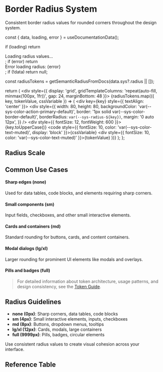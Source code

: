 
<Meta title="Token Reference/Semantic/Radius" />

# Border Radius System

Consistent border radius values for rounded corners throughout the design system.

  const { data, loading, error } = useDocumentationData();
  
  if (loading) return <div>Loading radius values...</div>;
  if (error) return <div>Error loading radius: {error}</div>;
  if (!data) return null;
  
  const radiusTokens = getSemanticRadiusFromDocs(data.sys?.radius || []);
  
  return (
    <div style={{ display: 'grid', gridTemplateColumns: 'repeat(auto-fill, minmax(100px, 1fr))', gap: 24, marginBottom: 48 }}>
      {radiusTokens.map(({ key, tokenValue, cssVariable }) => (
        <div key={key} style={{ textAlign: 'center' }}>
          <div
            style={{
              width: 80,
              height: 80,
              backgroundColor: 'var(--sys-color-action-primary-default)',
              border: '1px solid var(--sys-color-border-default)',
              borderRadius: `var(--sys-radius-${key})`,
              margin: '0 auto 12px',
            }}
          />
          <div style={{ fontSize: 12, fontWeight: 600 }}>{key.toUpperCase()}</div>
          <code style={{ fontSize: 10, color: 'var(--sys-color-text-muted)', display: 'block' }}>{cssVariable}</code>
          <div style={{ fontSize: 10, color: 'var(--sys-color-text-muted)' }}>{tokenValue}</div>
        </div>
      ))}
    </div>
  );
};

## Radius Scale

<RadiusScale />

## Common Use Cases

<div style={{ display: 'grid', gap: 24, marginBottom: 48 }}>
  <div style={{ padding: 24, background: 'var(--sys-color-surface-secondary)', border: '1px solid var(--sys-color-border-default)', borderRadius: 'var(--sys-radius-none)' }}>
    <h4 style={{ marginBottom: 8 }}>Sharp edges (none)</h4>
    <p style={{ margin: 0, fontSize: 14, color: 'var(--sys-color-text-secondary)' }}>
      Used for data tables, code blocks, and elements requiring sharp corners.
    </p>
  </div>
  
  <div style={{ padding: 24, background: 'var(--sys-color-surface-secondary)', border: '1px solid var(--sys-color-border-default)', borderRadius: 'var(--sys-radius-sm)' }}>
    <h4 style={{ marginBottom: 8 }}>Small components (sm)</h4>
    <p style={{ margin: 0, fontSize: 14, color: 'var(--sys-color-text-secondary)' }}>
      Input fields, checkboxes, and other small interactive elements.
    </p>
  </div>
  
  <div style={{ padding: 24, background: 'var(--sys-color-surface-secondary)', border: '1px solid var(--sys-color-border-default)', borderRadius: 'var(--sys-radius-md)' }}>
    <h4 style={{ marginBottom: 8 }}>Cards and containers (md)</h4>
    <p style={{ margin: 0, fontSize: 14, color: 'var(--sys-color-text-secondary)' }}>
      Standard rounding for buttons, cards, and content containers.
    </p>
  </div>
  
  <div style={{ padding: 24, background: 'var(--sys-color-surface-secondary)', border: '1px solid var(--sys-color-border-default)', borderRadius: 'var(--sys-radius-lg)' }}>
    <h4 style={{ marginBottom: 8 }}>Modal dialogs (lg/xl)</h4>
    <p style={{ margin: 0, fontSize: 14, color: 'var(--sys-color-text-secondary)' }}>
      Larger rounding for prominent UI elements like modals and overlays.
    </p>
  </div>
  
  <div style={{ padding: '8px 24px', background: 'var(--sys-color-surface-secondary)', border: '1px solid var(--sys-color-border-default)', borderRadius: 'var(--sys-radius-full)', display: 'inline-block' }}>
    <h4 style={{ margin: 0, fontSize: 14 }}>Pills and badges (full)</h4>
  </div>
</div>

> For detailed information about token architecture, usage patterns, and design consistency, see the [Token Guide](/?path=/docs/getting-started-token-guide--docs).

## Radius Guidelines

- **none (0px)**: Sharp corners, data tables, code blocks
- **sm (4px)**: Small interactive elements, inputs, checkboxes
- **md (8px)**: Buttons, dropdown menus, tooltips
- **lg/xl (12px)**: Cards, modals, large containers
- **full (9999px)**: Pills, badges, circular elements

Use consistent radius values to create visual cohesion across your interface.

## Reference Table

<TokenReferenceTable tier="sys" category="radius" />